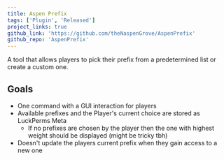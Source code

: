 ```yaml
---
title: Aspen Prefix
tags: ['Plugin', 'Released']
project_links: true
github_link: 'https://github.com/theNaspenGrove/AspenPrefix'
github_repo: 'AspenPrefix'
---
```


A tool that allows players to pick their prefix from a predetermined list or create a custom one. 

## Goals

- One command with a GUI interaction for players
- Available prefixes and the Player's current choice are stored as LuckPerms Meta
    - If no prefixes are chosen by the player then the one with highest weight should be displayed (might be tricky tbh)
- Doesn't update the players current prefix when they gain access to a new one
